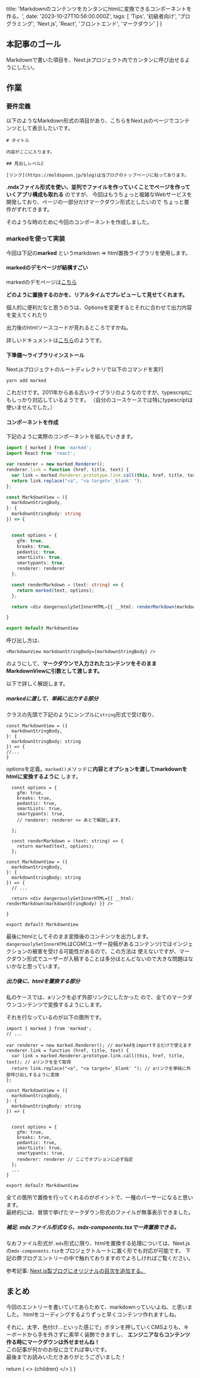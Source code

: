 
  title: 'Markdownのコンテンツをカンタンにhtmlに変換できるコンポーネントを作る。',
  date: '2023-10-27T10:56:00.000Z',
  tags: [
    'Tips',
    '初級者向け',
    'プログラミング',
    'Next.js',
    'React',
    'フロントエンド',
    'マークダウン'
  ]
}

## 本記事のゴール

Markdownで書いた項目を、Next.jsプロジェクト内でカンタンに呼び出せるようにしたい。

## 作業

### 要件定義

以下のようなMarkdown形式の項目があり、こちらをNext.jsのページでコンテンツとして表示したいです。

```
# タイトル

内容がここに入ります。

## 見出しレベル2

[リンク](https://moldspoon.jp/blog)は当ブログのトップページに貼ってあります。

```

**.mdxファイル形式を使い、並列でファイルを作っていくことでページを作っていくアプリ構成も取れる** のですが、
今回はもうちょっと複雑なWebサービスを開発しており、<span className="hoso">ページの一部分だけマークダウン形式</span>としたいので
ちょっと要件がずれてきます。

そのような時のために今回のコンポーネントを作成しました。

### markedを使って実装

今回は下記の**marked** というmarkdown => html置換ライブラリを使用します。

<RichLink 
url="https://github.com/markedjs/marked" 
icon='ri-github-fill'
title="markedjs/marked" 
subtitle="A markdown parser and compiler. Built for speed."
targetBlank={true}
 />

#### markedのデモページが結構すごい

markedのデモページは[こちら](https://marked.js.org/demo/?text=Marked%20-%20Markdown%20Parser%0A%3D%3D%3D%3D%3D%3D%3D%3D%3D%3D%3D%3D%3D%3D%3D%3D%3D%3D%3D%3D%3D%3D%3D%3D%0A%0A%5BMarked%5D%20lets%20you%20convert%20%5BMarkdown%5D%20into%20HTML.%20%20Markdown%20is%20a%20simple%20text%20format%20whose%20goal%20is%20to%20be%20very%20easy%20to%20read%20and%20write%2C%20even%20when%20not%20converted%20to%20HTML.%20%20This%20demo%20page%20will%20let%20you%20type%20anything%20you%20like%20and%20see%20how%20it%20gets%20converted.%20%20Live.%20%20No%20more%20waiting%20around.%0A%0AHow%20To%20Use%20The%20Demo%0A-------------------%0A%0A1.%20Type%20in%20stuff%20on%20the%20left.%0A2.%20See%20the%20live%20updates%20on%20the%20right.%0A%0AThat%27s%20it.%20%20Pretty%20simple.%20%20There%27s%20also%20a%20drop-down%20option%20above%20to%20switch%20between%20various%20views%3A%0A%0A-%20**Preview%3A**%20%20A%20live%20display%20of%20the%20generated%20HTML%20as%20it%20would%20render%20in%20a%20browser.%0A-%20**HTML%20Source%3A**%20%20The%20generated%20HTML%20before%20your%20browser%20makes%20it%20pretty.%0A-%20**Lexer%20Data%3A**%20%20What%20%5Bmarked%5D%20uses%20internally%2C%20in%20case%20you%20like%20gory%20stuff%20like%20this.%0A-%20**Quick%20Reference%3A**%20%20A%20brief%20run-down%20of%20how%20to%20format%20things%20using%20markdown.%0A%0AWhy%20Markdown%3F%0A-------------%0A%0AIt%27s%20easy.%20%20It%27s%20not%20overly%20bloated%2C%20unlike%20HTML.%20%20Also%2C%20as%20the%20creator%20of%20%5Bmarkdown%5D%20says%2C%0A%0A%3E%20The%20overriding%20design%20goal%20for%20Markdown%27s%0A%3E%20formatting%20syntax%20is%20to%20make%20it%20as%20readable%0A%3E%20as%20possible.%20The%20idea%20is%20that%20a%0A%3E%20Markdown-formatted%20document%20should%20be%0A%3E%20publishable%20as-is%2C%20as%20plain%20text%2C%20without%0A%3E%20looking%20like%20it%27s%20been%20marked%20up%20with%20tags%0A%3E%20or%20formatting%20instructions.%0A%0AReady%20to%20start%20writing%3F%20%20Either%20start%20changing%20stuff%20on%20the%20left%20or%0A%5Bclear%20everything%5D(%2Fdemo%2F%3Ftext%3D)%20with%20a%20simple%20click.%0A%0A%5BMarked%5D%3A%20https%3A%2F%2Fgithub.com%2Fmarkedjs%2Fmarked%2F%0A%5BMarkdown%5D%3A%20http%3A%2F%2Fdaringfireball.net%2Fprojects%2Fmarkdown%2F%0A&options=%7B%0A%20%22async%22%3A%20false%2C%0A%20%22breaks%22%3A%20false%2C%0A%20%22extensions%22%3A%20null%2C%0A%20%22gfm%22%3A%20true%2C%0A%20%22hooks%22%3A%20null%2C%0A%20%22pedantic%22%3A%20false%2C%0A%20%22silent%22%3A%20false%2C%0A%20%22tokenizer%22%3A%20null%2C%0A%20%22walkTokens%22%3A%20null%0A%7D&version=9.1.2)

**どのように置換するのかを、リアルタイムでプレビューして見せてくれます。**

<MdxImage month="202310" image="markdown1.png" />

個人的に便利だなと思うのうは、Optionsを変更するとそれに合わせて出力内容を変えてくれたり

<MdxImage month="202310" image="markdown2.png" annotation="微妙に出力方式を変えたい時に事前に確認できる。" />

出力後のhtmlソースコードが見れるところですかね。

<MdxImage month="202310" image="markdown3.png" annotation="あとで、カスタマイズをする時に役に立ちます。" />

詳しいドキュメントは[こちら](https://marked.js.org/)のようです。

#### 下準備〜ライブラリインストール

Next.jsプロジェクトのルートディレクトリで以下のコマンドを実行

```
yarn add marked
```

これだけです。2011年からある古いライブラリのようなのですが、typescriptにもしっかり対応しているようです。
（自分のユースケースでは特にtypescriptは使いませんでした。）

#### コンポーネントを作成

下記のように実際のコンポーネントを組んでいきます。

<CodeBlockTitle title="components/Markdownview.tsx" />

```typescript
import { marked } from 'marked';
import React from 'react';

var renderer = new marked.Renderer();
renderer.link = function (href, title, text) {
  var link = marked.Renderer.prototype.link.call(this, href, title, text);
  return link.replace("<a", "<a target='_blank' ");
};

const MarkdownView = ({
  markdownStringBody,
}: {
  markdownStringBody: string
}) => {


  const options = {
    gfm: true,
    breaks: true,
    pedantic: true,
    smartLists: true,
    smartypants: true,
    renderer: renderer
  };

  const renderMarkdown = (text: string) => {
    return marked(text, options);
  };

  return <div dangerouslySetInnerHTML={{ __html: renderMarkdown(markdownStringBody) }} />

}

export default MarkdownView
```

呼び出し方は、
```
<MarkdownView markdownStringBody={markdownStringBody} />
```
のようにして、**マークダウンで入力されたコンテンツをそのままMarkdownViewに引数として渡します。**

以下で詳しく解説します。

##### markedに渡して、単純に出力する部分

クラスの先頭で下記のようにシンプルに`string`形式で受け取り、
```
const MarkdownView = ({
  markdownStringBody,
}: {
  markdownStringBody: string
}) => {
//...
}
```

optionsを定義。`marked()`メソッドに**内容とオプションを渡してmarkdownをhtmlに変換するように** します。
```
  const options = {
    gfm: true,
    breaks: true,
    pedantic: true,
    smartLists: true,
    smartypants: true,
    // renderer: renderer <= あとで解説します。

  };

  const renderMarkdown = (text: string) => {
    return marked(text, options);
  };
```

```
const MarkdownView = ({
  markdownStringBody,
}: {
  markdownStringBody: string
}) => {
  // ...

  return <div dangerouslySetInnerHTML={{ __html: renderMarkdown(markdownStringBody) }} />

}

export default MarkdownView
```
最後にhtmlとしてそのまま変換後のコンテンツを出力します。
`dangerouslySetInnerHTML`はCGM(ユーザー投稿があるコンテンツ)ではインジェクションの被害を受ける可能性があるので、この方法は
使えないですが、マークダウン形式でユーザーが入稿することは多分ほとんどないので大きな問題はないかなと思っています。

##### 出力後に、htmlを置換する部分

<span className="hoso">私のケースでは、aリンクを必ず外部リンクにしたかった</span>
ので、全てのマークダウンコンテンツで変換するようにします。

それを行なっているのが以下の箇所です。

```
import { marked } from 'marked';
// ...

var renderer = new marked.Renderer(); // markedをimportするだけで使えます
renderer.link = function (href, title, text) {
  var link = marked.Renderer.prototype.link.call(this, href, title, text); // aリンクを全て取得
  return link.replace("<a", "<a target='_blank' "); // aリンクを単純に外部呼び出しするように変換
};

const MarkdownView = ({
  markdownStringBody,
}: {
  markdownStringBody: string
}) => {


  const options = {
    gfm: true,
    breaks: true,
    pedantic: true,
    smartLists: true,
    smartypants: true,
    renderer: renderer // ここでオプションに必ず指定
  };
  ...
}

export default MarkdownView
```

全ての箇所で置換を行ってくれるのがポイントで、一種のパーサーになると思います。
<br />
最終的には、冒頭で挙げたマークダウン形式のファイルが無事表示できました。

<MdxImage month="202310" image="markdown4.png" annotation="" />


##### 補足: mdxファイル形式なら、mdx-components.tsxで一斉置換できる。

なおファイル形式が`.mdx`形式に限り、htmlを置換する処理については、Next.jsの`mdx-components.tsx`をプロジェクトルートに置く形でも対応が可能です。
下記の弊ブログエントリーの中で触れておりますのでよろしければご覧ください。

参考記事: [Next.js製ブログにオリジナルの目次を追加する。](https://moldspoon.jp/blog/posts/add-toc-to-blog)

## まとめ
今回のエントリーを書いていて<span className="hoso">あらためて、markdownっていいよね、と思いました。</span>
htmlをコーディングするよりずっと早くコンテンツ作れますしね。

それに、太字、色付け...といった感じで」ボタンを押していくCMSよりも、キーボードから手を外さずに素早く装飾できますし、
**エンジニアならコンテンツ作る時にマークダウンは外せませんね！**
<br />
この記事が何かのお役に立てれば幸いです。<br />
最後までお読みいただきありがとうございました！

  return (
    <Layout meta={meta}>
      <>
        {children}
      </>
    </Layout>
  )
}

